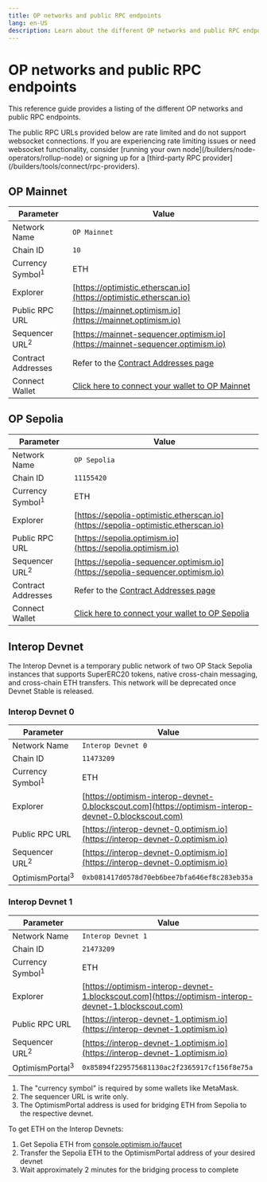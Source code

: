 ```yaml
---
title: OP networks and public RPC endpoints
lang: en-US
description: Learn about the different OP networks and public RPC endpoints.
---
```



# OP networks and public RPC endpoints

This reference guide provides a listing of the different OP networks and public RPC endpoints.

<Callout>
  The public RPC URLs provided below are rate limited and do not support websocket connections.
  If you are experiencing rate limiting issues or need websocket functionality, consider [running your own node](/builders/node-operators/rollup-node) or signing up for a [third-party RPC provider](/builders/tools/connect/rpc-providers).
</Callout>

## OP Mainnet

| Parameter                   | Value                                                                                    |
| --------------------------- | ---------------------------------------------------------------------------------------- |
| Network Name                | `OP Mainnet`                                                                             |
| Chain ID                    | `10`                                                                                     |
| Currency Symbol<sup>1</sup> | ETH                                                                                      |
| Explorer                    | [https://optimistic.etherscan.io](https://optimistic.etherscan.io)                       |
| Public RPC URL              | [https://mainnet.optimism.io](https://mainnet.optimism.io)                               |
| Sequencer URL<sup>2</sup>   | [https://mainnet-sequencer.optimism.io](https://mainnet-sequencer.optimism.io)           |
| Contract Addresses          | Refer to the [Contract Addresses page](/chain/addresses#mainnet)                         |
| Connect Wallet              | [Click here to connect your wallet to OP Mainnet](https://chainid.link?network=optimism) |

## OP Sepolia

| Parameter                   | Value                                                                                      |
| --------------------------- | ------------------------------------------------------------------------------------------ |
| Network Name                | `OP Sepolia`                                                                               |
| Chain ID                    | `11155420`                                                                                 |
| Currency Symbol<sup>1</sup> | ETH                                                                                        |
| Explorer                    | [https://sepolia-optimistic.etherscan.io](https://sepolia-optimistic.etherscan.io)         |
| Public RPC URL              | [https://sepolia.optimism.io](https://sepolia.optimism.io)                                 |
| Sequencer URL<sup>2</sup>   | [https://sepolia-sequencer.optimism.io](https://sepolia-sequencer.optimism.io)             |
| Contract Addresses          | Refer to the [Contract Addresses page](/chain/addresses#testnet-sepolia)                   |
| Connect Wallet              | [Click here to connect your wallet to OP Sepolia](https://chainid.link?network=op-sepolia) |

## Interop Devnet

<Callout type="warning">
  The Interop Devnet is a temporary public network of two OP Stack Sepolia instances that supports SuperERC20 tokens, native cross-chain messaging, and cross-chain ETH transfers. This network will be deprecated once Devnet Stable is released.
</Callout>

### Interop Devnet 0

| Parameter                   | Value                                                                                                |
| --------------------------- | ---------------------------------------------------------------------------------------------------- |
| Network Name                | `Interop Devnet 0`                                                                                   |
| Chain ID                    | `11473209`                                                                                           |
| Currency Symbol<sup>1</sup> | ETH                                                                                                  |
| Explorer                    | [https://optimism-interop-devnet-0.blockscout.com](https://optimism-interop-devnet-0.blockscout.com) |
| Public RPC URL              | [https://interop-devnet-0.optimism.io](https://interop-devnet-0.optimism.io)                         |
| Sequencer URL<sup>2</sup>   | [https://interop-devnet-0.optimism.io](https://interop-devnet-0.optimism.io)                         |
| OptimismPortal<sup>3</sup>  | `0xb081417d0578d70eb6bee7bfa646ef8c283eb35a`                                                         |

### Interop Devnet 1

| Parameter                   | Value                                                                                                |
| --------------------------- | ---------------------------------------------------------------------------------------------------- |
| Network Name                | `Interop Devnet 1`                                                                                   |
| Chain ID                    | `21473209`                                                                                           |
| Currency Symbol<sup>1</sup> | ETH                                                                                                  |
| Explorer                    | [https://optimism-interop-devnet-1.blockscout.com](https://optimism-interop-devnet-1.blockscout.com) |
| Public RPC URL              | [https://interop-devnet-1.optimism.io](https://interop-devnet-1.optimism.io)                         |
| Sequencer URL<sup>2</sup>   | [https://interop-devnet-1.optimism.io](https://interop-devnet-1.optimism.io)                         |
| OptimismPortal<sup>3</sup>  | `0x85894f229575681130ac2f2365917cf156f8e75a`                                                         |

1.  The "currency symbol" is required by some wallets like MetaMask.
2.  The sequencer URL is write only.
3.  The OptimismPortal address is used for bridging ETH from Sepolia to the respective devnet.

  To get ETH on the Interop Devnets:

  1.  Get Sepolia ETH from [console.optimism.io/faucet](https://console.optimism.io/faucet)
  2.  Transfer the Sepolia ETH to the OptimismPortal address of your desired devnet
  3.  Wait approximately 2 minutes for the bridging process to complete
